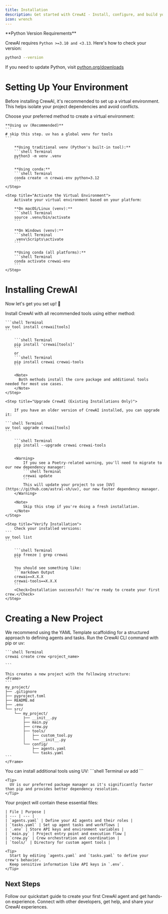 ```yaml
---
title: Installation
description: Get started with CrewAI - Install, configure, and build your first AI crew
icon: wrench
---
```


<Note>
  **Python Version Requirements**
  
  CrewAI requires `Python >=3.10 and <3.13`. Here's how to check your version:
  ```bash
  python3 --version
  ```
  
  If you need to update Python, visit [python.org/downloads](https://python.org/downloads)
</Note>

# Setting Up Your Environment

Before installing CrewAI, it's recommended to set up a virtual environment. This helps isolate your project dependencies and avoid conflicts.

<Steps>
    <Step title="Create a Virtual Environment">
        Choose your preferred method to create a virtual environment:

	**Using uv (Recommended)**
	```
	# skip this step. uv has a global venv for tools
	```

        **Using traditional venv (Python's built-in tool):**
        ```shell Terminal
        python3 -m venv .venv
        ```

        **Using conda:**
        ```shell Terminal
        conda create -n crewai-env python=3.12
        ```
    </Step>

    <Step title="Activate the Virtual Environment">
        Activate your virtual environment based on your platform:

        **On macOS/Linux (venv):**
        ```shell Terminal
        source .venv/bin/activate
        ```

        **On Windows (venv):**
        ```shell Terminal
        .venv\Scripts\activate
        ```

        **Using conda (all platforms):**
        ```shell Terminal
        conda activate crewai-env
        ```
    </Step>
</Steps>

# Installing CrewAI

Now let's get you set up! 🚀

<Steps>
    <Step title="Install CrewAI">
        Install CrewAI with all recommended tools using either method:

	```shell Terminal
	uv tool install crewai[tools]
	```

        ```shell Terminal
        pip install 'crewai[tools]'
        ```
        or
        ```shell Terminal
        pip install crewai crewai-tools
        ```

        <Note>
          Both methods install the core package and additional tools needed for most use cases.
        </Note>
    </Step>

    <Step title="Upgrade CrewAI (Existing Installations Only)">
	
        If you have an older version of CrewAI installed, you can upgrade it:

	```shell Terminal
	uv tool upgrade crewai[tools]
	```

        ```shell Terminal
        pip install --upgrade crewai crewai-tools
        ```

        <Warning>
            If you see a Poetry-related warning, you'll need to migrate to our new dependency manager:
            ```shell Terminal
            crewai update
            ```
            This will update your project to use [UV](https://github.com/astral-sh/uv), our new faster dependency manager.
        </Warning>

        <Note>
            Skip this step if you're doing a fresh installation.
        </Note>
    </Step>

    <Step title="Verify Installation">
        Check your installed versions:
	```
	uv tool list
	```

        ```shell Terminal
        pip freeze | grep crewai
        ```

        You should see something like:
        ```markdown Output
        crewai==X.X.X
        crewai-tools==X.X.X
        ```
        <Check>Installation successful! You're ready to create your first crew.</Check>
    </Step>
</Steps>

# Creating a New Project

<Tip>
  We recommend using the YAML Template scaffolding for a structured approach to defining agents and tasks.
</Tip>

<Steps>
  <Step title="Generate Project Structure">
    Run the CrewAI CLI command with pip or uv:

    ```shell Terminal
    crewai create crew <project_name>

    ```

    This creates a new project with the following structure:
    <Frame>
    ```
    my_project/
    ├── .gitignore
    ├── pyproject.toml
    ├── README.md
    ├── .env
    └── src/
        └── my_project/
            ├── __init__.py
            ├── main.py
            ├── crew.py
            ├── tools/
            │   ├── custom_tool.py
            │   └── __init__.py
            └── config/
                ├── agents.yaml
                └── tasks.yaml
    ```
    </Frame>
  </Step>

  <Step title="Install Additional Tools">
    You can install additional tools using UV:
    ```shell Terminal
    uv add <tool-name>
    ```

    <Tip>
      UV is our preferred package manager as it's significantly faster than pip and provides better dependency resolution.
    </Tip>
  </Step>

  <Step title="Customize Your Project">
    Your project will contain these essential files:

    | File | Purpose |
    | --- | --- |
    | `agents.yaml` | Define your AI agents and their roles |
    | `tasks.yaml` | Set up agent tasks and workflows |
    | `.env` | Store API keys and environment variables |
    | `main.py` | Project entry point and execution flow |
    | `crew.py` | Crew orchestration and coordination |
    | `tools/` | Directory for custom agent tools |

    <Tip>
      Start by editing `agents.yaml` and `tasks.yaml` to define your crew's behavior.
      Keep sensitive information like API keys in `.env`.
    </Tip>
  </Step>
</Steps>

## Next Steps

<CardGroup cols={2}>
  <Card
    title="Build Your First Agent"
    icon="code"
    href="/quickstart"
  >
    Follow our quickstart guide to create your first CrewAI agent and get hands-on experience.
  </Card>
  <Card
    title="Join the Community"
    icon="comments"
    href="https://community.crewai.com"
  >
    Connect with other developers, get help, and share your CrewAI experiences.
  </Card>
</CardGroup>
